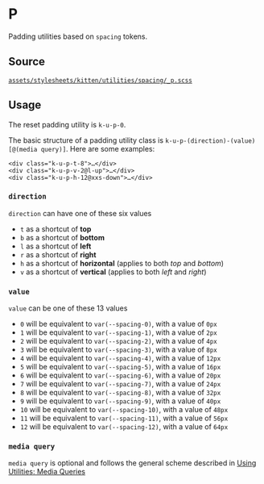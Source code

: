 
<Meta title="Documentation/CSS Utilities/P" />

# P

Padding utilities based on `spacing` tokens.

## Source

[`assets/stylesheets/kitten/utilities/spacing/_p.scss`](https://github.com/KissKissBankBank/kitten/blob/master/assets/stylesheets/kitten/utilities/spacing/_p.scss)

## Usage

The reset padding utility is `k-u-p-0`.

The basic structure of a padding utility class is
`k-u-p-(direction)-(value)[@(media query)]`.
Here are some examples:

```
<div class="k-u-p-t-8">…</div>
<div class="k-u-p-v-2@l-up">…</div>
<div class="k-u-p-h-12@xxs-down">…</div>
```

### `direction`

`direction` can have one of these six values

- `t` as a shortcut of **top**
- `b` as a shortcut of **bottom**
- `l` as a shortcut of **left**
- `r` as a shortcut of **right**
- `h` as a shortcut of **horizontal**
  (applies to both *top* and *bottom*)
- `v` as a shortcut of **vertical**
  (applies to both *left* and *right*)

### `value`

`value` can be one of these 13 values

- `0` will be equivalent to `var(--spacing-0)`, with a value of `0px`
- `1` will be equivalent to `var(--spacing-1)`, with a value of `2px`
- `2` will be equivalent to `var(--spacing-2)`, with a value of `4px`
- `3` will be equivalent to `var(--spacing-3)`, with a value of `8px`
- `4` will be equivalent to `var(--spacing-4)`, with a value of `12px`
- `5` will be equivalent to `var(--spacing-5)`, with a value of `16px`
- `6` will be equivalent to `var(--spacing-6)`, with a value of `20px`
- `7` will be equivalent to `var(--spacing-7)`, with a value of `24px`
- `8` will be equivalent to `var(--spacing-8)`, with a value of `32px`
- `9` will be equivalent to `var(--spacing-9)`, with a value of `40px`
- `10` will be equivalent to `var(--spacing-10)`, with a value of `48px`
- `11` will be equivalent to `var(--spacing-11)`, with a value of `56px`
- `12` will be equivalent to `var(--spacing-12)`, with a value of `64px`

### `media query`

`media query` is optional and follows the general scheme described in
[Using Utilities: Media Queries](?path=/story/documentation-usage-using-utilities--page#media-queries)
